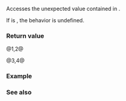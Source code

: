 {{cpp/utility/expected/title|error}}
{{cpp/utility/expected/navbar}}

{{dcl begin}}
{{dcl|num=1|since=c++23|
constexpr const E&amp; error() const&amp; noexcept;
}}
{{dcl|num=2|since=c++23|
constexpr E&amp; error() &amp; noexcept;
}}
{{dcl|num=3|since=c++23|
constexpr const E&amp;&amp; error() const&amp;&amp; noexcept;
}}
{{dcl|num=4|since=c++23|
constexpr E&amp;&amp; error() &amp;&amp; noexcept;
}}
{{dcl end}}

Accesses the unexpected value contained in {{c|*this}}.

If {{rlpf|operator bool|has_value}} is {{c|true}}, the behavior is undefined.

===Return value===
@1,2@ {{box|{{rlpi|/#Data members|unex}}}}

@3,4@ {{box|{{c/core|std::move(}}{{tti|unex}}{{c/core|)}}}}

===Example===
{{example}}

===See also===
{{dsc begin}}
{{dsc inc|cpp/utility/expected/dsc error_or}}
{{dsc inc|cpp/utility/expected/dsc operator*}}
{{dsc inc|cpp/utility/expected/dsc value}}
{{dsc inc|cpp/utility/expected/dsc operator bool}}
{{dsc end}}

{{langlinks|de|es|fr|it|ja|pt|ru|zh}}